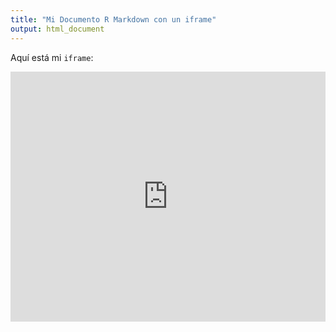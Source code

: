 ```yaml
---
title: "Mi Documento R Markdown con un iframe"
output: html_document
---
```


Aquí está mi `iframe`:

<iframe height="400" width="100%" frameborder="no" src="https://pueblac.shinyapps.io/ShinyDashboard/"> </iframe>
